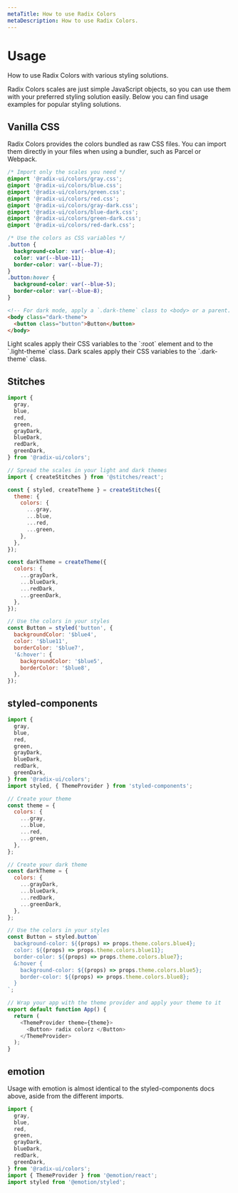 ```yaml
---
metaTitle: How to use Radix Colors
metaDescription: How to use Radix Colors.
---
```


# Usage

<Description>
  How to use Radix Colors with various styling solutions.
</Description>

Radix Colors scales are just simple JavaScript objects, so you can use them with your preferred styling solution easily. Below you can find usage examples for popular styling solutions.

## Vanilla CSS

Radix Colors provides the colors bundled as raw CSS files. You can import them directly in your files when using a bundler, such as Parcel or Webpack.

```css
/* Import only the scales you need */
@import '@radix-ui/colors/gray.css';
@import '@radix-ui/colors/blue.css';
@import '@radix-ui/colors/green.css';
@import '@radix-ui/colors/red.css';
@import '@radix-ui/colors/gray-dark.css';
@import '@radix-ui/colors/blue-dark.css';
@import '@radix-ui/colors/green-dark.css';
@import '@radix-ui/colors/red-dark.css';

/* Use the colors as CSS variables */
.button {
  background-color: var(--blue-4);
  color: var(--blue-11);
  border-color: var(--blue-7);
}
.button:hover {
  background-color: var(--blue-5);
  border-color: var(--blue-8);
}
```

```html
<!-- For dark mode, apply a `.dark-theme` class to <body> or a parent. -->
<body class="dark-theme">
  <button class="button">Button</button>
</body>
```

<Note>
  Light scales apply their CSS variables to the `:root` element and to the
  `.light-theme` class. Dark scales apply their CSS variables to the
  `.dark-theme` class.
</Note>

## Stitches

```jsx
import {
  gray,
  blue,
  red,
  green,
  grayDark,
  blueDark,
  redDark,
  greenDark,
} from '@radix-ui/colors';

// Spread the scales in your light and dark themes
import { createStitches } from '@stitches/react';

const { styled, createTheme } = createStitches({
  theme: {
    colors: {
      ...gray,
      ...blue,
      ...red,
      ...green,
    },
  },
});

const darkTheme = createTheme({
  colors: {
    ...grayDark,
    ...blueDark,
    ...redDark,
    ...greenDark,
  },
});

// Use the colors in your styles
const Button = styled('button', {
  backgroundColor: '$blue4',
  color: '$blue11',
  borderColor: '$blue7',
  '&:hover': {
    backgroundColor: '$blue5',
    borderColor: '$blue8',
  },
});
```

## styled-components

```js
import {
  gray,
  blue,
  red,
  green,
  grayDark,
  blueDark,
  redDark,
  greenDark,
} from '@radix-ui/colors';
import styled, { ThemeProvider } from 'styled-components';

// Create your theme
const theme = {
  colors: {
    ...gray,
    ...blue,
    ...red,
    ...green,
  },
};

// Create your dark theme
const darkTheme = {
  colors: {
    ...grayDark,
    ...blueDark,
    ...redDark,
    ...greenDark,
  },
};

// Use the colors in your styles
const Button = styled.button`
  background-color: ${(props) => props.theme.colors.blue4};
  color: ${(props) => props.theme.colors.blue11};
  border-color: ${(props) => props.theme.colors.blue7};
  &:hover {
    background-color: ${(props) => props.theme.colors.blue5};
    border-color: ${(props) => props.theme.colors.blue8};
  }
`;

// Wrap your app with the theme provider and apply your theme to it
export default function App() {
  return (
    <ThemeProvider theme={theme}>
      <Button> radix colorz </Button>
    </ThemeProvider>
  );
}
```

## emotion

Usage with emotion is almost identical to the styled-components docs above, aside from the different imports.

```js
import {
  gray,
  blue,
  red,
  green,
  grayDark,
  blueDark,
  redDark,
  greenDark,
} from '@radix-ui/colors';
import { ThemeProvider } from '@emotion/react';
import styled from '@emotion/styled';
```
